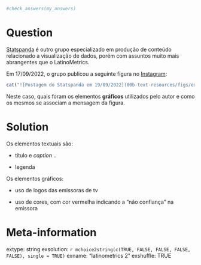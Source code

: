 ```r

#check_answers(my_answers)
```

Question
========

[Statspanda](https://www.instagram.com/statspanda/?hl=en) é outro grupo especializado em produção de conteúdo relacionado a visualização de dados, porém com assuntos muito mais abrangentes que o LatinoMetrics. 

Em 17/09/2022, o grupo publicou a seguinte figura no [Instagram](https://www.instagram.com/p/CaFZoVpO3gc/?hl=en):

```r
cat("![Postagem do Statspanda em 19/09/2022](00b-text-resources/figs/exercises-statspanda-instagram_01.png)")
```

Neste caso, quais foram os elementos **gráficos** utilizados pelo autor e como os mesmos se associam a mensagem da figura.


Solution
================

Os elementos textuais são:

* título e _caption_ ..

* legenda 

Os elementos gráficos:

* uso de logos das emissoras de tv

* uso de cores, com cor vermelha indicando a "não confiança" na emissora



Meta-information
================
extype: string
exsolution: `r mchoice2string(c(TRUE, FALSE, FALSE, FALSE, FALSE), single = TRUE)`
exname: "latinometrics 2"
exshuffle: TRUE

